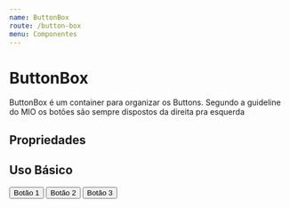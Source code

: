 ```yaml
---
name: ButtonBox
route: /button-box
menu: Componentes
---
```



# ButtonBox

ButtonBox é um container para organizar os Buttons.
Segundo a guideline do MIO os botões são sempre dispostos da direita pra esquerda

## Propriedades

<Props of={ButtonBox} />

## Uso Básico

<Playground>
  <ButtonBox buttonsWidth={150}>
    <Button variant="contained">Botão 1</Button>
    <Button variant="contained" color="primary">
      Botão 2
    </Button>
    <Button variant="contained" color="secondary">
      Botão 3
    </Button>
  </ButtonBox>
</Playground>
